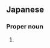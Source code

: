 ==Japanese==
{{ja-kanjitab|くり|はやし|k2=ばやし|yomi=k|r=y}}

===Proper noun===
{{ja-pos|くりばやし|proper}}

# {{surname|lang=ja|sort=くりばやし}}